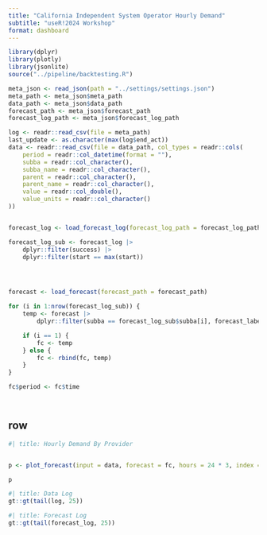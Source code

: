 ```yaml
--- 
title: "California Independent System Operator Hourly Demand"
subtitle: "useR!2024 Workshop"
format: dashboard
--- 
```


```r
library(dplyr)
library(plotly)
library(jsonlite)
source("../pipeline/backtesting.R")
```

```r
meta_json <- read_json(path = "../settings/settings.json")
meta_path <- meta_json$meta_path
data_path <- meta_json$data_path
forecast_path <- meta_json$forecast_path
forecast_log_path <- meta_json$forecast_log_path

log <- readr::read_csv(file = meta_path)
last_update <- as.character(max(log$end_act))
data <- readr::read_csv(file = data_path, col_types = readr::cols(
    period = readr::col_datetime(format = ""),
    subba = readr::col_character(),
    subba_name = readr::col_character(),
    parent = readr::col_character(),
    parent_name = readr::col_character(),
    value = readr::col_double(),
    value_units = readr::col_character()
))


forecast_log <- load_forecast_log(forecast_log_path = forecast_log_path)

forecast_log_sub <- forecast_log |>
    dplyr::filter(success) |>
    dplyr::filter(start == max(start))




forecast <- load_forecast(forecast_path = forecast_path)

for (i in 1:nrow(forecast_log_sub)) {
    temp <- forecast |>
        dplyr::filter(subba == forecast_log_sub$subba[i], forecast_label == forecast_log_sub$forecast_label[i])

    if (i == 1) {
        fc <- temp
    } else {
        fc <- rbind(fc, temp)
    }
}

fc$period <- fc$time




```




## row {.tabset}

```r
#| title: Hourly Demand By Provider


p <- plot_forecast(input = data, forecast = fc, hours = 24 * 3, index = "period", var = "value")

p
```

```r
#| title: Data Log
gt::gt(tail(log, 25))
```



```r
#| title: Forecast Log
gt::gt(tail(forecast_log, 25))
```